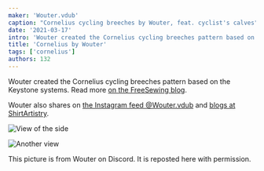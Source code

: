 ```yaml
---
maker: 'Wouter.vdub'
caption: "Cornelius cycling breeches by Wouter, feat. cyclist's calves"
date: '2021-03-17'
intro: 'Wouter created the Cornelius cycling breeches pattern based on the Keystone systems. Read more on the FreeSewing blog .'
title: 'Cornelius by Wouter'
tags: ['cornelius']
authors: 132
---
```


<!-- truncate -->

Wouter created the Cornelius cycling breeches pattern based on the Keystone systems. Read more [on the FreeSewing blog](https://freesewing.org/blog/cornelius-cycling-breeches/).

Wouter also shares on [the Instagram feed @Wouter.vdub](https://www.instagram.com/Wouter.vdub/) and [blogs at ShirtArtistry](https://shirtartistry.blog/).

![View of the side](https://posts.freesewing.org/uploads/cornelius_by_wouter_cornelius2_de4bd8f66a.jpg 'View of the side')

![Another view](https://posts.freesewing.org/uploads/cornelius_by_wouter_cornelius3_615eb9fce1.jpg)

<Note>

This picture is from Wouter on Discord. It is reposted here with permission.

</Note>
